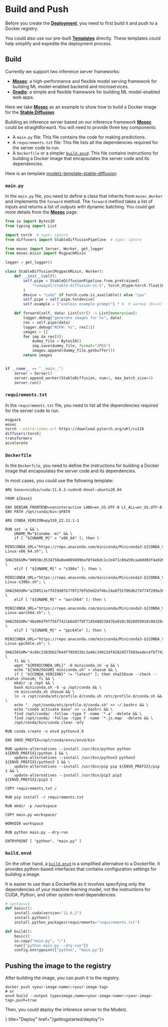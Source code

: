 # Build and Push

Before you create the [**Deployment**](../concepts/deployment), you need to first build it and push to a Docker registry. 

You could also use our pre-built [**Templates**](../templates) directly. These templates could help simplify and expedite the deployment process.

## Build

Currently we support two inference server frameworks:

- [**Mosec**](../mosec): a high-performance and flexible model serving framework for building ML model-enabled backend and microservices.
- [**Gradio**](../gradio): a simple and flexible framework for building ML model-enabled web apps.

Here we take [**Mosec**](../mosec) as an example to show how to build a Docker image for the [**Stable Diffusion**](../templates/stable-diffusion).

Building an inference server based on our inference framework [**Mosec**](../mosec) could be straightforward. You will need to provide three key components:

- A `main.py` file: This file contains the code for making predictions.
- A `requirements.txt` file: This file lists all the dependencies required for the server code to run.
- A `Dockerfile` or a simpler [`build.envd`](https://envd.tensorchord.ai/guide/getting-started.html): This file contains instructions for building a Docker image that encapsulates the server code and its dependencies.

Here is an template [modelz-template-stable-diffusion](https://github.com/tensorchord/modelz-template-stable-diffusion):

### `main.py`

In the `main.py` file, you need to define a class that inherits from `mosec.Worker` and implements the `forward` method. The `forward` method takes a list of inputs and returns a list of outputs with dynamic batching. You could get more details from the [**Mosec**](../mosec) page.

```python
from io import BytesIO
from typing import List

import torch  # type: ignore
from diffusers import StableDiffusionPipeline  # type: ignore

from mosec import Server, Worker, get_logger
from mosec.mixin import MsgpackMixin

logger = get_logger()

class StableDiffusion(MsgpackMixin, Worker):
    def __init__(self):
        self.pipe = StableDiffusionPipeline.from_pretrained(
            "runwayml/stable-diffusion-v1-5", torch_dtype=torch.float16
        )
        device = "cuda" if torch.cuda.is_available() else "cpu"
        self.pipe = self.pipe.to(device)
        self.example = ["useless example prompt"] * 4  # warmup (bs=4)

    def forward(self, data: List[str]) -> List[memoryview]:
        logger.debug("generate images for %s", data)
        res = self.pipe(data)
        logger.debug("NSFW: %s", res[1])
        images = []
        for img in res[0]:
            dummy_file = BytesIO()
            img.save(dummy_file, format="JPEG")
            images.append(dummy_file.getbuffer())
        return images


if __name__ == "__main__":
    server = Server()
    server.append_worker(StableDiffusion, num=1, max_batch_size=4)
    server.run()
```

### `requirements.txt`

In the `requirements.txt` file, you need to list all the dependencies required for the server code to run.

```bash
msgpack
mosec
torch --extra-index-url https://download.pytorch.org/whl/cu116
diffusers[torch]
transformers
accelerate
```

### `Dockerfile`

In the `Dockerfile`, you need to define the instructions for building a Docker image that encapsulates the server code and its dependencies.

In most cases, you could use the following template:

```docker
ARG base=nvidia/cuda:11.6.2-cudnn8-devel-ubuntu20.04

FROM ${base}

ENV DEBIAN_FRONTEND=noninteractive LANG=en_US.UTF-8 LC_ALL=en_US.UTF-8
ENV PATH /opt/conda/bin:$PATH

ARG CONDA_VERSION=py310_22.11.1-1

RUN set -x && \
    UNAME_M="$(uname -m)" && \
    if [ "${UNAME_M}" = "x86_64" ]; then \
        MINICONDA_URL="https://repo.anaconda.com/miniconda/Miniconda3-${CONDA_VERSION}-Linux-x86_64.sh"; \
        SHA256SUM="00938c3534750a0e4069499baf8f4e6dc1c2e471c86a59caa0dd03f4a9269db6"; \
    elif [ "${UNAME_M}" = "s390x" ]; then \
        MINICONDA_URL="https://repo.anaconda.com/miniconda/Miniconda3-${CONDA_VERSION}-Linux-s390x.sh"; \
        SHA256SUM="a150511e7fd19d07b770f278fb5dd2df4bc24a8f55f06d6274774f209a36c766"; \
    elif [ "${UNAME_M}" = "aarch64" ]; then \
        MINICONDA_URL="https://repo.anaconda.com/miniconda/Miniconda3-${CONDA_VERSION}-Linux-aarch64.sh"; \
        SHA256SUM="48a96df9ff56f7421b6dd7f9f71d548023847ba918c3826059918c08326c2017"; \
    elif [ "${UNAME_M}" = "ppc64le" ]; then \
        MINICONDA_URL="https://repo.anaconda.com/miniconda/Miniconda3-${CONDA_VERSION}-Linux-ppc64le.sh"; \
        SHA256SUM="4c86c3383bb27b44f7059336c3a46c34922df42824577b93eadecefbf7423836"; \
    fi && \
    wget "${MINICONDA_URL}" -O miniconda.sh -q && \
    echo "${SHA256SUM} miniconda.sh" > shasum && \
    if [ "${CONDA_VERSION}" != "latest" ]; then sha256sum --check --status shasum; fi && \
    mkdir -p /opt && \
    bash miniconda.sh -b -p /opt/conda && \
    rm miniconda.sh shasum && \
    ln -s /opt/conda/etc/profile.d/conda.sh /etc/profile.d/conda.sh && \
    echo ". /opt/conda/etc/profile.d/conda.sh" >> ~/.bashrc && \
    echo "conda activate base" >> ~/.bashrc && \
    find /opt/conda/ -follow -type f -name '*.a' -delete && \
    find /opt/conda/ -follow -type f -name '*.js.map' -delete && \
    /opt/conda/bin/conda clean -afy

RUN conda create -n envd python=3.9

ENV ENVD_PREFIX=/opt/conda/envs/envd/bin

RUN update-alternatives --install /usr/bin/python python ${ENVD_PREFIX}/python 1 && \
    update-alternatives --install /usr/bin/python3 python3 ${ENVD_PREFIX}/python3 1 && \
    update-alternatives --install /usr/bin/pip pip ${ENVD_PREFIX}/pip 1 && \
    update-alternatives --install /usr/bin/pip3 pip3 ${ENVD_PREFIX}/pip3 1

COPY requirements.txt /

RUN pip install -r requirements.txt

RUN mkdir -p /workspace

COPY main.py workspace/

WORKDIR workspace

RUN python main.py --dry-run

ENTRYPOINT [ "python", "main.py" ]
```

### `build.envd` 

On the other hand, a [`build.envd`]("https://envd.tensorchord.ai/guide/getting-started.html") is a simplified alternative to a Dockerfile. It provides python-based interfaces that contains configuration settings for building a image. 

It is easier to use than a Dockerfile as it involves specifying only the dependencies of your machine learning model, not the instructions for CUDA, Python, and other system-level dependencies.

```python
# syntax=v1
def basic():
    install.cuda(version="11.6.2")
    install.python()
    install.python_packages(requirements="requirements.txt")

def build():
    basic()
    io.copy("main.py", "/")
    run(["python main.py --dry-run"])
    config.entrypoint(["python", "main.py"])
```

## Pushing the image to the registry

After building the image, you can push it to the registry. 

```
docker push <your-image-name>:<your-image-tag>
# or
envd build --output type=image,name=<your-image-name>:<your-image-tag>,push=true
```

Then, you could deploy the inference server to the Modelz.


<Cards>
  <Card icon={<svg xmlns="http://www.w3.org/2000/svg" fill="none" viewBox="0 0 24 24" strokeWidth={1.5} stroke="currentColor" className="w-6 h-6">
  <path strokeLinecap="round" strokeLinejoin="round" d="M9.813 15.904L9 18.75l-.813-2.846a4.5 4.5 0 00-3.09-3.09L2.25 12l2.846-.813a4.5 4.5 0 003.09-3.09L9 5.25l.813 2.846a4.5 4.5 0 003.09 3.09L15.75 12l-2.846.813a4.5 4.5 0 00-3.09 3.09zM18.259 8.715L18 9.75l-.259-1.035a3.375 3.375 0 00-2.455-2.456L14.25 6l1.036-.259a3.375 3.375 0 002.455-2.456L18 2.25l.259 1.035a3.375 3.375 0 002.456 2.456L21.75 6l-1.035.259a3.375 3.375 0 00-2.456 2.456zM16.894 20.567L16.5 21.75l-.394-1.183a2.25 2.25 0 00-1.423-1.423L13.5 18.75l1.183-.394a2.25 2.25 0 001.423-1.423l.394-1.183.394 1.183a2.25 2.25 0 001.423 1.423l1.183.394-1.183.394a2.25 2.25 0 00-1.423 1.423z" />
</svg>
} title="Deploy" href="/gettingstarted/deploy"/>
</Cards>
